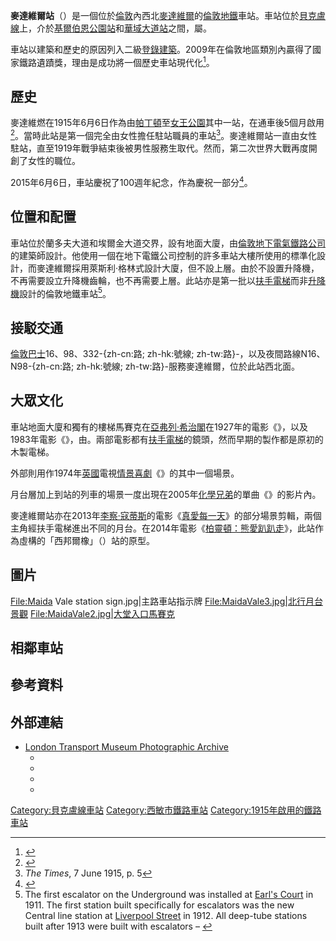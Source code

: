 {{noteTA
|1 = zh-tw:訊號; zh-hk:信號; zh-cn:信号;
|2 = zh-tw:網路; zh-hk:網絡; zh-hans:网络;
|3 = zh-tw:智慧; zh-hk:智能; zh-hans:智能;
|4 = zh-tw:公車; zh-hk:公交; zh-hans:公交;
|5 = zh-tw:行動網路; zh-hk:流動通訊; zh-hans:流動通訊;
|6 = zh-tw:電梯; zh-hk:升降機; zh-hans:电梯;
|7 = zh-tw:電扶梯; zh-hk:扶手電梯; zh-hans:滚梯;
|8 = zh-tw:螢幕; zh-hk:屏幕; zh-cn:屏幕;
|9 = zh-tw:路線; zh-hk:線路; zh-cn:线路;
|10 = zh-tw:路線; zh-hk:路綫; zh-cn:线路;
|11 = zh-tw:支援; zh-hk:支援; zh-cn:支持;
|12 = zh-tw:全高式月台門; zh-hk:月台幕門; zh-cn:高站台门; 
|13 = zh-tw:轉乘; zh-hk:換乘; zh-cn:换乘; 
|14 = zh-tw:牡蠣卡; zh-hk:蠔卡; zh-cn:牡蛎卡;
|15 = zh-tw:驗票閘門; zh-hk:閘機; zh-cn:闸机; 
|16 = zh-tw:相容; zh-hk:兼容; zh-cn:兼容;
|17 = zh-tw:營運; zh-hk:營運; zh-cn:运营;  
|18 = zh-tw:經營權; zh-hk:營運權; zh-cn:运营权;
|19 = zh-tw:貝克盧線; zh-hk:必嘉老綫; zh-cn:贝克卢线;
|20 = zh-tw:滑鐵盧; zh-hk:窩打老; zh-cn:滑铁卢;
|21 = zh-tw:女王公園; zh-hk:昆士柏; zh-cn:女王公园;
|22 = zh-tw:貝克; zh-hk:必嘉; zh-cn:贝克;
|23 = zh-tw:滑鐵盧站; zh-hk:窩打老站; zh-cn:滑铁卢站;
|24 = zh-tw:真愛每一天;zh-hk:回到最愛的一天;zh-cn:时空恋旅人;
|25 = zh-cn:沃里克;zh-hk:華域;zh-tw:沃維克;
}}
{{Infobox London station
| symbol=underground
| name = 麥達維爾<br />{{lang|en|Maida Vale}}
| image_name = MaidaVale.jpg 
| manager = [[倫敦地鐵|倫敦地鐵]] 
| fare_zone = 2 
| locale = [[麥達維爾|麥達維爾]]
| borough = [[西敏市|西敏市]] 
| original = {{link-en|倫敦電氣鐵路|London Electric Railway}}
| events1 =啟用
| years1=1915年6月6日
| platforms=2  
<!--| tubeexits06 = 3.178
| tubeexits07 = {{decrease}} 3.051 
| tubeexits08 = {{increase}} 3.210
| tubeexits09 = {{decrease}} 3.161 --> 
| listing_grade = II
| listing_start = 1987年3月26日
| listing_entry = 1066834
| listing_reference = <ref name="eh_1066834">{{National Heritage List for England |num=1066834 |desc=Maida Vale Underground Station |accessdate=2015-04-03}}</ref>
| map_type=Central London | latitude=51.529785| longitude= -0.185565 | label_position=right}}
'''麥達維爾站'''（{{lang-en|Maida Vale tube station}}）是一個位於[[倫敦|倫敦]]內西北[[麥達維爾|麥達維爾]]的[[倫敦地鐵|倫敦地鐵]]車站。車站位於[[貝克盧線|貝克盧線]]上，介於[[基爾伯恩公園站|基爾伯恩公園站]]和[[華域大道站|華域大道站]]之間，屬{{link-en|倫敦第2收費區車站列表|List of stations in London fare zone 2|倫敦第2收費區}}。

車站以建築和歷史的原因列入二級[[登錄建築|登錄建築]]。2009年在倫敦地區類別內贏得了國家鐵路遺蹟獎，理由是成功將一個歷史車站現代化<ref>{{cite press release |url= http://www.tfl.gov.uk/info-for/media/press-releases/2009/december/christmas-comes-early-to-maida-vale-tube-station |title= Christmas comes early to Maida Vale Tube station |publisher= Transport for London |date= 2009-12-04 |access-date= 2016-02-28 |archive-date= 2016-03-14 |archive-url= https://web.archive.org/web/20160314104943/https://tfl.gov.uk/info-for/media/press-releases/2009/december/christmas-comes-early-to-maida-vale-tube-station |dead-url= no }}</ref>。

== 歷史 ==
麥達維燃在1915年6月6日作為{{link-en|貝克街及滑鐵盧鐵路|Baker Street and Waterloo Railway|貝克盧線延伸段}}由[[帕丁頓站_(貝克盧線、環線和區域線)|帕丁頓]]至[[女王公園站|女王公園]]其中一站，在通車後5個月啟用<ref name=rose>{{cite book |last=Rose |first=Douglas |title=The London Underground, A Diagrammatic History |year=1999 |publisher=Douglas Rose/Capital Transport |isbn=1-85414-219-4 }}</ref>。當時此站是第一個完全由女性擔任駐站職員的車站<ref>''The Times'', 7 June 1915, p. 5</ref>。麥達維爾站一直由女性駐站，直至1919年戰爭結束後被男性服務生取代。然而，第二次世界大戰再度開創了女性的職位。

2015年6月6日，車站慶祝了100週年紀念，作為{{link-en|女性交通服務100年|100 years of women in transport campaign}}慶祝一部分<ref>{{Cite web |url=https://tfl.gov.uk/info-for/media/press-releases/2015/june/maida-vale-tube-station-celebrates-100th-anniversary |title=存档副本 |accessdate=2017-05-02 |archive-date=2016-06-24 |archive-url=https://web.archive.org/web/20160624065927/https://tfl.gov.uk/info-for/media/press-releases/2015/june/maida-vale-tube-station-celebrates-100th-anniversary |dead-url=no }}</ref>。

== 位置和配置 ==
車站位於蘭多夫大道和埃爾金大道交界，設有地面大廈，由[[倫敦地下電氣鐵路公司|倫敦地下電氣鐵路公司]]的建築師{{link-en|斯坦利·希普斯|Stanley Heaps}}設計。他使用一個在地下電鐵公司控制的許多車站大樓所使用的標準化設計，而麥達維爾採用萊斯利·格林式設計大廈，但不設上層。由於不設置升降機，不再需要設立升降機齒輪，也不再需要上層。此站亦是第一批以[[扶手電梯|扶手電梯]]而非[[升降機|升降機]]設計的倫敦地鐵車站<ref name=escalators>The first escalator on the Underground was installed at [[Earl's_Court_tube_station|Earl's Court]] in 1911. The first station built specifically for escalators was the new Central line station at [[Liverpool_Street_station|Liverpool Street]] in 1912. All deep-tube stations built after 1913 were built with escalators – {{cite book |last=Wolmar |first=Christian |authorlink = Christian Wolmar |title = The Subterranean Railway: How the London Underground Was Built and How It Changed the City Forever |publisher = Atlantic Books |year=2004 |chapter=Beginning to Make Sense |pages=205–206 |isbn=1-84354-023-1}}</ref>。

== 接駁交通 ==
[[倫敦巴士|倫敦巴士]]16、98、332-{zh-cn:路; zh-hk:號線; zh-tw:路}-，以及夜間路線N16、N98-{zh-cn:路; zh-hk:號線; zh-tw:路}-服務麥達維爾，位於此站西北面。

== 大眾文化 ==
車站地面大廈和獨有的樓梯馬賽克在[[亞弗列·希治閣|亞弗列·希治閣]]在1927年的電影《{{link-en|Downhill (1927年電影)|Downhill (1927 film)|Downhill}}》，以及1983年電影《{{link-en|Runners (電影)|Runners (film)|Runners}}》，由{{link-en|Stephen Poliakoff|Stephen Poliakoff}}。兩部電影都有[[扶手電梯|扶手電梯]]的鏡頭，然而早期的製作都是原初的木製電梯。

外部則用作1974年[[英國|英國]]電視[[情景喜劇|情景喜劇]]《{{link-en|Man About the House|Man About the House}}》的其中一個場景。

月台層加上到站的列車的場景一度出現在2005年[[化學兄弟|化學兄弟]]的單曲《{{link-en|Believe (化學兄弟歌曲)|Believe (The Chemical Brothers song)|Believe}}》的影片內。

麥達維爾站亦在2013年[[李察·寇蒂斯|李察·寇蒂斯]]的電影《[[真愛每一天|真愛每一天]]》的部分場景剪輯，兩個主角經扶手電梯進出不同的月台。在2014年電影《[[柏靈頓：熊愛趴趴走|柏靈頓：熊愛趴趴走]]》，此站作為虛構的「西邦爾橡」（{{lang|en|Westbourne Oak}}）站的原型。

== 圖片 ==
<gallery>
File:Maida Vale station sign.jpg|主路車站指示牌
File:MaidaVale3.jpg|北行月台景觀
File:MaidaVale2.jpg|大堂入口馬賽克
</gallery>
== 相鄰車站 ==
{{start rail box|[[File:Underground.svg|20px]] [[倫敦地鐵|倫敦地鐵]]}}
{{s-inop|[[基爾伯恩公園站|基爾伯恩公園站]]|往 [[哈羅及威爾德斯通站|哈羅及威爾德斯通]]}}
{{s-line|[[貝克盧線|貝克盧線]]||#{{LUL color|Bakerloo}}}}
{{s-inop|[[沃維克大道站|沃維克大道站]]|往 [[象堡站_(倫敦地鐵)|象堡]]}}
{{end box}}

==參考資料==
{{Reflist}}
==外部連結==
{{commons category|Maida Vale tube station}}
*[http://www.ltmcollection.org/photos/index.html London Transport Museum Photographic Archive]{{Wayback|url=http://www.ltmcollection.org/photos/index.html |date=20160303203920 }}
**{{ltmcollection|92/9854992.jpg|Maida Vale station, 1925}}
**{{ltmcollection|ru/i0000jru.jpg|Mosaic Underground roundels above ticket hall, 2006}}
**{{ltmcollection|rn/i0000jrn.jpg|Sub-surface ticket hall accessed by stairs, 2006}}
**{{ltmcollection|rs/i0000jrs.jpg|Maida Vale station, 2006}}
{{倫敦地鐵貝克盧線}}
{{DEFAULTSORT:Maida Vale}}
[[Category:貝克盧線車站|Category:貝克盧線車站]]
[[Category:西敏市鐵路車站|Category:西敏市鐵路車站]]
[[Category:1915年啟用的鐵路車站|Category:1915年啟用的鐵路車站]]